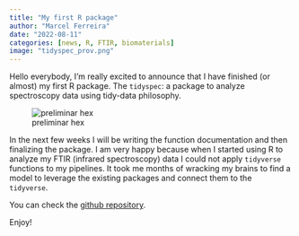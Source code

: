 ```yaml
---
title: "My first R package"
author: "Marcel Ferreira"
date: "2022-08-11"
categories: [news, R, FTIR, biomaterials]
image: "tidyspec_prov.png"
---
```


Hello everybody, I'm really excited to announce that I have finished (or almost) my first R package. The `tidyspec`: a package to analyze spectroscopy data using tidy-data philosophy.

![preliminar hex](tidyspec_prov.png)

In the next few weeks I will be writing the function documentation and then finalizing the package.
I am very happy because when I started using R to analyze my FTIR (infrared spectroscopy) data I could not apply `tidyverse` functions to my pipelines. It took me months of wracking my brains to find a model to leverage the existing packages and connect them to the `tidyverse`.

You can check the [github repository](https://github.com/marceelrf/tidyspec).

Enjoy!
